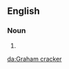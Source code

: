 ==English==

===Noun===
{{en-noun|head=[[Graham]] [[cracker]]}}

# {{alternative spelling of|graham cracker|lang=en}}

[[da:Graham cracker]]